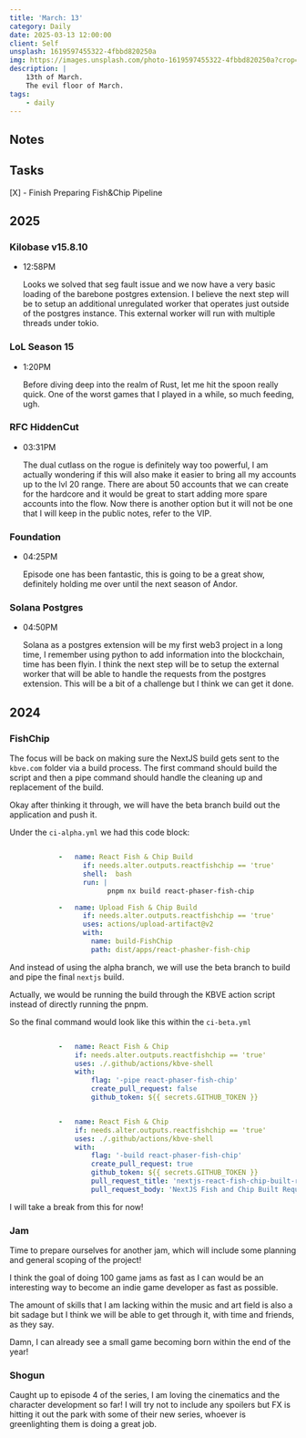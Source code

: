 ```yaml
---
title: 'March: 13'
category: Daily
date: 2025-03-13 12:00:00
client: Self
unsplash: 1619597455322-4fbbd820250a
img: https://images.unsplash.com/photo-1619597455322-4fbbd820250a?crop=entropy&cs=srgb&fm=jpg&ixid=MnwzNjM5Nzd8MHwxfHJhbmRvbXx8fHx8fHx8fDE2ODE3NDg2ODY&ixlib=rb-4.0.3&q=85
description: |
    13th of March.
    The evil floor of March.
tags:
    - daily
---
```



<Adsense />


## Notes


## Tasks

[X] - Finish Preparing Fish&Chip Pipeline


## 2025

### Kilobase v15.8.10

-   12:58PM

    Looks we solved that seg fault issue and we now have a very basic loading of the barebone postgres extension.
    I believe the next step will be to setup an additional unregulated worker that operates just outside of the postgres instance.
    This external worker will run with multiple threads under tokio.

### LoL Season 15

-   1:20PM

    Before diving deep into the realm of Rust, let me hit the spoon really quick.
    One of the worst games that I played in a while, so much feeding, ugh.

### RFC HiddenCut

-   03:31PM

    The dual cutlass on the rogue is definitely way too powerful, I am actually wondering if this will also make it easier to bring all my accounts up to the lvl 20 range.
    There are about 50 accounts that we can create for the hardcore and it would be great to start adding more spare accounts into the flow.
    Now there is another option but it will not be one that I will keep in the public notes, refer to the VIP.

### Foundation

-   04:25PM

    Episode one has been fantastic, this is going to be a great show, definitely holding me over until the next season of Andor.

### Solana Postgres

-   04:50PM

    Solana as a postgres extension will be my first web3 project in a long time, I remember using python to add information into the blockchain, time has been flyin.
    I think the next step will be to setup the external worker that will be able to handle the requests from the postgres extension.
    This will be a bit of a challenge but I think we can get it done.

## 2024

### FishChip

The focus will be back on making sure the NextJS build gets sent to the `kbve.com` folder via a build process.
The first command should build the script and then a pipe command should handle the cleaning up and replacement of the build.

Okay after thinking it through, we will have the beta branch build out the application and push it.

Under the `ci-alpha.yml` we had this code block:

```yaml

            -   name: React Fish & Chip Build
                  if: needs.alter.outputs.reactfishchip == 'true'
                  shell:  bash
                  run: |
                        pnpm nx build react-phaser-fish-chip

            -   name: Upload Fish & Chip Build
                  if: needs.alter.outputs.reactfishchip == 'true'
                  uses: actions/upload-artifact@v2
                  with:
                    name: build-FishChip
                    path: dist/apps/react-phasher-fish-chip

```

And instead of using the alpha branch, we will use the beta branch to build and pipe the final `nextjs` build.

Actually, we would be running the build through the KBVE action script instead of directly running the pnpm.

So the final command would look like this within the `ci-beta.yml`

```yaml

            -   name: React Fish & Chip
                if: needs.alter.outputs.reactfishchip == 'true'
                uses: ./.github/actions/kbve-shell
                with:
                    flag: '-pipe react-phaser-fish-chip'
                    create_pull_request: false
                    github_token: ${{ secrets.GITHUB_TOKEN }}


            -   name: React Fish & Chip
                if: needs.alter.outputs.reactfishchip == 'true'
                uses: ./.github/actions/kbve-shell
                with:
                    flag: '-build react-phaser-fish-chip'
                    create_pull_request: true
                    github_token: ${{ secrets.GITHUB_TOKEN }}
                    pull_request_title: 'nextjs-react-fish-chip-built-request'
                    pull_request_body: 'NextJS Fish and Chip Built Request'


```

I will take a break from this for now!


### Jam

Time to prepare ourselves for another jam, which will include some planning and general scoping of the project!

I think the goal of doing 100 game jams as fast as I can would be an interesting way to become an indie game developer as fast as possible.

The amount of skills that I am lacking within the music and art field is also a bit sadage but I think we will be able to get through it, with time and friends, as they say.

Damn, I can already see a small game becoming born within the end of the year!


### Shogun

Caught up to episode 4 of the series, I am loving the cinematics and the character development so far!
I will try not to include any spoilers but FX is hitting it out the park with some of their new series, whoever is greenlighting them is doing a great job.

